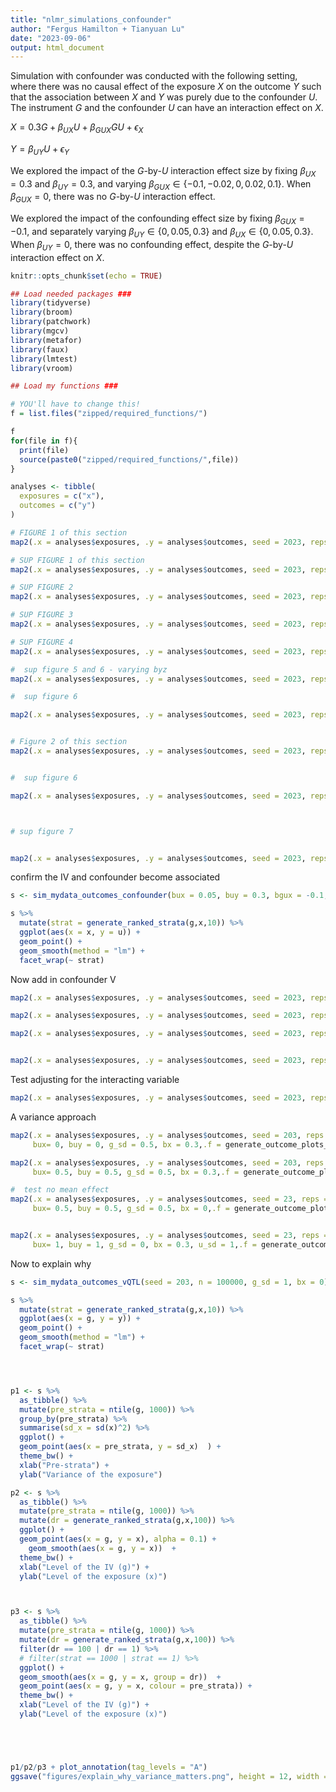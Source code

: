 ---
title: "nlmr_simulations_confounder"
author: "Fergus Hamilton + Tianyuan Lu"
date: "2023-09-06"
output: html_document
---

Simulation with confounder was conducted with the following setting, where there was no causal effect of the exposure $X$ on the outcome $Y$ such that the association between $X$ and $Y$ was purely due to the confounder $U$. The instrument $G$ and the confounder $U$ can have an interaction effect on $X$.

$X=0.3G+\beta_{UX}U+\beta_{GUX}GU+\epsilon_X$

$Y=\beta_{UY}U+\epsilon_Y$

We explored the impact of the $G$-by-$U$ interaction effect size by fixing $\beta_{UX}=0.3$ and $\beta_{UY}=0.3$, and varying $\beta_{GUX}\in\{-0.1,-0.02,0,0.02,0.1\}$. When $\beta_{GUX}=0$, there was no $G$-by-$U$ interaction effect.

We explored the impact of the confounding effect size by fixing $\beta_{GUX}=-0.1$, and separately varying $\beta_{UY}\in\{0,0.05,0.3\}$ and $\beta_{UX}\in\{0,0.05,0.3\}$. When $\beta_{UY}=0$, there was no confounding effect, despite the $G$-by-$U$ interaction effect on $X$.

```{r setup, include=FALSE}
knitr::opts_chunk$set(echo = TRUE)

## Load needed packages ###
library(tidyverse)
library(broom)
library(patchwork)
library(mgcv)
library(metafor)
library(faux)
library(lmtest)
library(vroom)

## Load my functions ###

# YOU'll have to change this!
f = list.files("zipped/required_functions/")

f
for(file in f){
  print(file)
  source(paste0("zipped/required_functions/",file))
}

```


```{r}
analyses <- tibble(
  exposures = c("x"),
  outcomes = c("y")
)

# FIGURE 1 of this section
map2(.x = analyses$exposures, .y = analyses$outcomes, seed = 2023, reps = 100, bux = 0.3, buy = 0.3, bgux = -0.1, .f = generate_outcome_plots_linear_replicates_confounder)

# SUP FIGURE 1 of this section
map2(.x = analyses$exposures, .y = analyses$outcomes, seed = 2023, reps = 100, bux = 0.3, buy = 0.3, bgux = -0.02, .f = generate_outcome_plots_linear_replicates_confounder)

# SUP FIGURE 2
map2(.x = analyses$exposures, .y = analyses$outcomes, seed = 2023, reps = 100, bux = 0.3, buy = 0.3, bgux = 0, .f = generate_outcome_plots_linear_replicates_confounder)

# SUP FIGURE 3
map2(.x = analyses$exposures, .y = analyses$outcomes, seed = 2023, reps = 100, bux = 0.3, buy = 0.3, bgux = 0.02, .f = generate_outcome_plots_linear_replicates_confounder)

# SUP FIGURE 4
map2(.x = analyses$exposures, .y = analyses$outcomes, seed = 2023, reps = 100, bux = 0.3, buy = 0.3, bgux = 0.1, .f = generate_outcome_plots_linear_replicates_confounder)

#  sup figure 5 and 6 - varying byz
map2(.x = analyses$exposures, .y = analyses$outcomes, seed = 2023, reps = 100, bux = 0.05, buy = 0.3, bgux = -0.1, .f = generate_outcome_plots_linear_replicates_confounder)

#  sup figure 6

map2(.x = analyses$exposures, .y = analyses$outcomes, seed = 2023, reps = 100, bux = 0, buy = 0.3, bgux = -0.1, .f = generate_outcome_plots_linear_replicates_confounder)


# Figure 2 of this section
map2(.x = analyses$exposures, .y = analyses$outcomes, seed = 2023, reps = 100, bux = 0.3, buy = 0.05, bgux = -0.1, .f = generate_outcome_plots_linear_replicates_confounder)


#  sup figure 6

map2(.x = analyses$exposures, .y = analyses$outcomes, seed = 2023, reps = 100, bux = 0.3, buy = 0, bgux = -0.1, .f = generate_outcome_plots_linear_replicates_confounder)



# sup figure 7


map2(.x = analyses$exposures, .y = analyses$outcomes, seed = 2023, reps = 100, bux = 0.3, buy = 0.3, bgux = -0.1, covariates = "u_incomplete", u_cor = 0.8,.f = generate_outcome_plots_linear_replicates_confounder)


```

confirm the IV and confounder become associated

```{r}

s <- sim_mydata_outcomes_confounder(bux = 0.05, buy = 0.3, bgux = -0.1, seed = 2023)

s %>%
  mutate(strat = generate_ranked_strata(g,x,10)) %>%
  ggplot(aes(x = x, y = u)) +
  geom_point() +
  geom_smooth(method = "lm") +
  facet_wrap(~ strat)
```

Now add in confounder V
```{r}
map2(.x = analyses$exposures, .y = analyses$outcomes, seed = 2023, reps = 100, bux = -0.3, buy = 0, bgux = -0.1, bv= 1,.f = generate_outcome_plots_linear_replicates_confounder)

map2(.x = analyses$exposures, .y = analyses$outcomes, seed = 2023, reps = 100, bux = -0.3, buy = 0, bgux = -0.1, bv= 0.3,.f = generate_outcome_plots_linear_replicates_confounder)

map2(.x = analyses$exposures, .y = analyses$outcomes, seed = 2023, reps = 100, bux = 0.3, buy = 0, bgux = -0.1, bv= 1,.f = generate_outcome_plots_linear_replicates_confounder)


map2(.x = analyses$exposures, .y = analyses$outcomes, seed = 2023, reps = 100, bux = 0, buy = 0, bgux = -0.1, bv= 1,.f = generate_outcome_plots_linear_replicates_confounder)
```

Test adjusting for the interacting variable

```{r}
map2(.x = analyses$exposures, .y = analyses$outcomes, seed = 2023, reps = 100, bux = 0, buy = 0, bgux = -0.1, bv= 1,.f = generate_outcome_plots_linear_replicates_confounder, covariates = "v")
```

A variance approach

```{r}
map2(.x = analyses$exposures, .y = analyses$outcomes, seed = 203, reps = 100,
     bux= 0, buy = 0, g_sd = 0.5, bx = 0.3,.f = generate_outcome_plots_vQTL)

map2(.x = analyses$exposures, .y = analyses$outcomes, seed = 203, reps = 100,
     bux= 0.5, buy = 0.5, g_sd = 0.5, bx = 0.3,.f = generate_outcome_plots_vQTL)

#  test no mean effect
map2(.x = analyses$exposures, .y = analyses$outcomes, seed = 23, reps = 100,
     bux= 0.5, buy = 0.5, g_sd = 0.5, bx = 0,.f = generate_outcome_plots_vQTL)


map2(.x = analyses$exposures, .y = analyses$outcomes, seed = 23, reps = 100,
     bux= 1, buy = 1, g_sd = 0, bx = 0.3, u_sd = 1,.f = generate_outcome_plots_vQTL)
```

Now to explain why

```{r}
s <- sim_mydata_outcomes_vQTL(seed = 203, n = 100000, g_sd = 1, bx = 0)

s %>%
  mutate(strat = generate_ranked_strata(g,x,10)) %>%
  ggplot(aes(x = g, y = y)) +
  geom_point() +
  geom_smooth(method = "lm") +
  facet_wrap(~ strat)




p1 <- s %>%
  as_tibble() %>%
  mutate(pre_strata = ntile(g, 1000)) %>%
  group_by(pre_strata) %>%
  summarise(sd_x = sd(x)^2) %>%
  ggplot() +
  geom_point(aes(x = pre_strata, y = sd_x)  ) +
  theme_bw() +
  xlab("Pre-strata") +
  ylab("Variance of the exposure")

p2 <- s %>%
  as_tibble() %>%
  mutate(pre_strata = ntile(g, 1000)) %>%
  mutate(dr = generate_ranked_strata(g,x,100)) %>%
  ggplot() +
  geom_point(aes(x = g, y = x), alpha = 0.1) +
    geom_smooth(aes(x = g, y = x))  +
  theme_bw() +
  xlab("Level of the IV (g)") +
  ylab("Level of the exposure (x)")



p3 <- s %>%
  as_tibble() %>%
  mutate(pre_strata = ntile(g, 1000)) %>%
  mutate(dr = generate_ranked_strata(g,x,100)) %>%
  filter(dr == 100 | dr == 1) %>%
  # filter(strat == 1000 | strat == 1) %>%
  ggplot() +
  geom_smooth(aes(x = g, y = x, group = dr))  +
  geom_point(aes(x = g, y = x, colour = pre_strata)) +
  theme_bw() +
  xlab("Level of the IV (g)") +
  ylab("Level of the exposure (x)")





p1/p2/p3 + plot_annotation(tag_levels = "A")
ggsave("figures/explain_why_variance_matters.png", height = 12, width = 8)

  
```

